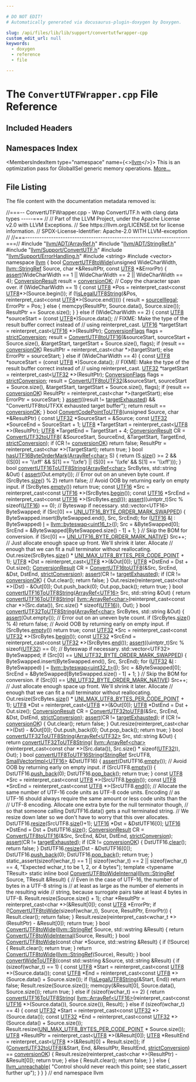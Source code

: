 ```yaml
---

# DO NOT EDIT!
# Automatically generated via docusaurus-plugin-doxygen by Doxygen.

slug: /api/files/lib/lib/support/convertutfwrapper-cpp
custom_edit_url: null
keywords:
  - doxygen
  - reference
  - file

---
```





# The `ConvertUTFWrapper.cpp` File Reference

<DoxygenPage pluginConfig={pluginConfig}>



## Included Headers

<IncludesList>
<IncludesListItem
  filePath="llvm/ADT/ArrayRef.h"
  permalink="/docs/api/files/include/include/llvm/include/llvm/adt/arrayref-h"
  isLocal="true" />
<IncludesListItem
  filePath="llvm/ADT/StringRef.h"
  permalink="/docs/api/files/include/include/llvm/include/llvm/adt/stringref-h"
  isLocal="true" />
<IncludesListItem
  filePath="llvm/Support/ConvertUTF.h"
  permalink="/docs/api/files/include/include/llvm/include/llvm/support/convertutf-h"
  isLocal="true" />
<IncludesListItem
  filePath="llvm/Support/ErrorHandling.h"
  permalink="/docs/api/files/include/include/llvm/include/llvm/support/errorhandling-h"
  isLocal="true" />
<IncludesListItem
  filePath="string"
  permalink=""
  isLocal="false" />
<IncludesListItem
  filePath="vector"
  permalink=""
  isLocal="false" />
</IncludesList>

## Namespaces Index

<MembersIndex>

<MembersIndexItem
  type="namespace"
  name={<><a href="/docs/api/namespaces/llvm">llvm</a></>}>
This is an optimization pass for GlobalISel generic memory operations. <a href="/docs/api/namespaces/llvm/#details">More...</a>
</MembersIndexItem>

</MembersIndex>


## File Listing

The file content with the documentation metadata removed is:

<ProgramListing>

<Link id="l00001" /><CodeLine lineNumber="1"><Highlight kind="comment">//===-- ConvertUTFWrapper.cpp - Wrap ConvertUTF.h with clang data types -----===</Highlight><Highlight kind="normal"></Highlight></CodeLine>
<Link id="l00002" /><CodeLine lineNumber="2"><Highlight kind="normal"></Highlight><Highlight kind="comment">//</Highlight><Highlight kind="normal"></Highlight></CodeLine>
<Link id="l00003" /><CodeLine lineNumber="3"><Highlight kind="normal"></Highlight><Highlight kind="comment">// Part of the LLVM Project, under the Apache License v2.0 with LLVM Exceptions.</Highlight><Highlight kind="normal"></Highlight></CodeLine>
<Link id="l00004" /><CodeLine lineNumber="4"><Highlight kind="normal"></Highlight><Highlight kind="comment">// See https://llvm.org/LICENSE.txt for license information.</Highlight><Highlight kind="normal"></Highlight></CodeLine>
<Link id="l00005" /><CodeLine lineNumber="5"><Highlight kind="normal"></Highlight><Highlight kind="comment">// SPDX-License-Identifier: Apache-2.0 WITH LLVM-exception</Highlight><Highlight kind="normal"></Highlight></CodeLine>
<Link id="l00006" /><CodeLine lineNumber="6"><Highlight kind="normal"></Highlight><Highlight kind="comment">//</Highlight><Highlight kind="normal"></Highlight></CodeLine>
<Link id="l00007" /><CodeLine lineNumber="7"><Highlight kind="normal"></Highlight><Highlight kind="comment">//===----------------------------------------------------------------------===//</Highlight><Highlight kind="normal"></Highlight></CodeLine>
<Link id="l00008" /><CodeLine lineNumber="8"><Highlight kind="normal"></Highlight></CodeLine>
<Link id="l00009" /><CodeLine lineNumber="9"><Highlight kind="normal"></Highlight><Highlight kind="preprocessor">#include &quot;<a href="/docs/api/files/include/include/llvm/include/llvm/adt/arrayref-h">llvm/ADT/ArrayRef.h</a>&quot;</Highlight><Highlight kind="normal"></Highlight></CodeLine>
<Link id="l00010" /><CodeLine lineNumber="10"><Highlight kind="normal"></Highlight><Highlight kind="preprocessor">#include &quot;<a href="/docs/api/files/include/include/llvm/include/llvm/adt/stringref-h">llvm/ADT/StringRef.h</a>&quot;</Highlight><Highlight kind="normal"></Highlight></CodeLine>
<Link id="l00011" /><CodeLine lineNumber="11"><Highlight kind="normal"></Highlight><Highlight kind="preprocessor">#include &quot;<a href="/docs/api/files/include/include/llvm/include/llvm/support/convertutf-h">llvm/Support/ConvertUTF.h</a>&quot;</Highlight><Highlight kind="normal"></Highlight></CodeLine>
<Link id="l00012" /><CodeLine lineNumber="12"><Highlight kind="normal"></Highlight><Highlight kind="preprocessor">#include &quot;<a href="/docs/api/files/include/include/llvm/include/llvm/support/errorhandling-h">llvm/Support/ErrorHandling.h</a>&quot;</Highlight><Highlight kind="normal"></Highlight></CodeLine>
<Link id="l00013" /><CodeLine lineNumber="13"><Highlight kind="normal"></Highlight><Highlight kind="preprocessor">#include &lt;string&gt;</Highlight><Highlight kind="normal"></Highlight></CodeLine>
<Link id="l00014" /><CodeLine lineNumber="14"><Highlight kind="normal"></Highlight><Highlight kind="preprocessor">#include &lt;vector&gt;</Highlight><Highlight kind="normal"></Highlight></CodeLine>
<Link id="l00015" /><CodeLine lineNumber="15"><Highlight kind="normal"></Highlight></CodeLine>
<Link id="l00016" /><CodeLine lineNumber="16"><Highlight kind="normal"></Highlight><Highlight kind="keyword">namespace </Highlight><Highlight kind="normal"><a href="/docs/api/namespaces/llvm">llvm</a> &#123;</Highlight></CodeLine>
<Link id="l00017" /><CodeLine lineNumber="17"><Highlight kind="normal"></Highlight></CodeLine>
<Link id="l00018" /><CodeLine lineNumber="18" lineLink="/docs/api/namespaces/llvm/#ab1193fb2b9530fcfa3442d1f9d2abb46"><Highlight kind="normal"></Highlight><Highlight kind="keywordtype">bool</Highlight><Highlight kind="normal"> <a href="/docs/api/namespaces/llvm/#ab1193fb2b9530fcfa3442d1f9d2abb46">ConvertUTF8toWide</a>(</Highlight><Highlight kind="keywordtype">unsigned</Highlight><Highlight kind="normal"> WideCharWidth, <a href="/docs/api/classes/llvm/stringref">llvm::StringRef</a> Source,</Highlight></CodeLine>
<Link id="l00019" /><CodeLine lineNumber="19"><Highlight kind="normal">                       </Highlight><Highlight kind="keywordtype">char</Highlight><Highlight kind="normal"> &#42;&amp;ResultPtr, </Highlight><Highlight kind="keyword">const</Highlight><Highlight kind="normal"> <a href="/docs/api/namespaces/llvm/#ad9748bf198e8fae8a64c80a0720d4012">UTF8</a> &#42;&amp;ErrorPtr) &#123;</Highlight></CodeLine>
<Link id="l00020" /><CodeLine lineNumber="20"><Highlight kind="normal">  <a href="/docs/api/files/lib/lib/target/lib/target/amdgpu/silowercontrolflow-cpp/#a4868c5d81c5ccc98c47aeab6244346a0">assert</a>(WideCharWidth == 1 || WideCharWidth == 2 || WideCharWidth == 4);</Highlight></CodeLine>
<Link id="l00021" /><CodeLine lineNumber="21"><Highlight kind="normal">  <a href="/docs/api/namespaces/llvm/#a5ebaabfc0ad9d49185970237f7f6e022">ConversionResult</a> result = <a href="/docs/api/namespaces/llvm/#a5ebaabfc0ad9d49185970237f7f6e022a97cffaef83484846653a9bcef497fb42">conversionOK</a>;</Highlight></CodeLine>
<Link id="l00022" /><CodeLine lineNumber="22"><Highlight kind="normal">  </Highlight><Highlight kind="comment">// Copy the character span over.</Highlight><Highlight kind="normal"></Highlight></CodeLine>
<Link id="l00023" /><CodeLine lineNumber="23"><Highlight kind="normal">  </Highlight><Highlight kind="keywordflow">if</Highlight><Highlight kind="normal"> (WideCharWidth == 1) &#123;</Highlight></CodeLine>
<Link id="l00024" /><CodeLine lineNumber="24"><Highlight kind="normal">    </Highlight><Highlight kind="keyword">const</Highlight><Highlight kind="normal"> <a href="/docs/api/namespaces/llvm/#ad9748bf198e8fae8a64c80a0720d4012">UTF8</a> &#42;Pos = </Highlight><Highlight kind="keyword">reinterpret&#95;cast&lt;</Highlight><Highlight kind="keyword">const </Highlight><Highlight kind="normal"><a href="/docs/api/namespaces/llvm/#ad9748bf198e8fae8a64c80a0720d4012">UTF8</a>&#42;</Highlight><Highlight kind="keyword">&gt;</Highlight><Highlight kind="normal">(Source.begin());</Highlight></CodeLine>
<Link id="l00025" /><CodeLine lineNumber="25"><Highlight kind="normal">    </Highlight><Highlight kind="keywordflow">if</Highlight><Highlight kind="normal"> (!<a href="/docs/api/namespaces/llvm/#aca142ea35118234e55d7eab9b19f51ce">isLegalUTF8String</a>(&amp;Pos, </Highlight><Highlight kind="keyword">reinterpret&#95;cast&lt;</Highlight><Highlight kind="keyword">const </Highlight><Highlight kind="normal"><a href="/docs/api/namespaces/llvm/#ad9748bf198e8fae8a64c80a0720d4012">UTF8</a>&#42;</Highlight><Highlight kind="keyword">&gt;</Highlight><Highlight kind="normal">(Source.end()))) &#123;</Highlight></CodeLine>
<Link id="l00026" /><CodeLine lineNumber="26"><Highlight kind="normal">      result = <a href="/docs/api/namespaces/llvm/#a5ebaabfc0ad9d49185970237f7f6e022af0fa2c7f7b27347e58e5067cba649b2b">sourceIllegal</a>;</Highlight></CodeLine>
<Link id="l00027" /><CodeLine lineNumber="27"><Highlight kind="normal">      ErrorPtr = Pos;</Highlight></CodeLine>
<Link id="l00028" /><CodeLine lineNumber="28"><Highlight kind="normal">    &#125; </Highlight><Highlight kind="keywordflow">else</Highlight><Highlight kind="normal"> &#123;</Highlight></CodeLine>
<Link id="l00029" /><CodeLine lineNumber="29"><Highlight kind="normal">      memcpy(ResultPtr, Source.data(), Source.size());</Highlight></CodeLine>
<Link id="l00030" /><CodeLine lineNumber="30"><Highlight kind="normal">      ResultPtr += Source.size();</Highlight></CodeLine>
<Link id="l00031" /><CodeLine lineNumber="31"><Highlight kind="normal">    &#125;</Highlight></CodeLine>
<Link id="l00032" /><CodeLine lineNumber="32"><Highlight kind="normal">  &#125; </Highlight><Highlight kind="keywordflow">else</Highlight><Highlight kind="normal"> </Highlight><Highlight kind="keywordflow">if</Highlight><Highlight kind="normal"> (WideCharWidth == 2) &#123;</Highlight></CodeLine>
<Link id="l00033" /><CodeLine lineNumber="33"><Highlight kind="normal">    </Highlight><Highlight kind="keyword">const</Highlight><Highlight kind="normal"> <a href="/docs/api/namespaces/llvm/#ad9748bf198e8fae8a64c80a0720d4012">UTF8</a> &#42;sourceStart = (</Highlight><Highlight kind="keyword">const</Highlight><Highlight kind="normal"> <a href="/docs/api/namespaces/llvm/#ad9748bf198e8fae8a64c80a0720d4012">UTF8</a>&#42;)Source.data();</Highlight></CodeLine>
<Link id="l00034" /><CodeLine lineNumber="34"><Highlight kind="normal">    </Highlight><Highlight kind="comment">// FIXME: Make the type of the result buffer correct instead of</Highlight><Highlight kind="normal"></Highlight></CodeLine>
<Link id="l00035" /><CodeLine lineNumber="35"><Highlight kind="normal">    </Highlight><Highlight kind="comment">// using reinterpret&#95;cast.</Highlight><Highlight kind="normal"></Highlight></CodeLine>
<Link id="l00036" /><CodeLine lineNumber="36"><Highlight kind="normal">    <a href="/docs/api/namespaces/llvm/#a17701f48ffa18ce5f16797db84617db2">UTF16</a> &#42;targetStart = </Highlight><Highlight kind="keyword">reinterpret&#95;cast&lt;</Highlight><Highlight kind="normal"><a href="/docs/api/namespaces/llvm/#a17701f48ffa18ce5f16797db84617db2">UTF16</a> &#42;</Highlight><Highlight kind="keyword">&gt;</Highlight><Highlight kind="normal">(ResultPtr);</Highlight></CodeLine>
<Link id="l00037" /><CodeLine lineNumber="37"><Highlight kind="normal">    <a href="/docs/api/namespaces/llvm/#a5e95c0244958f5a0e6198a966d8be81c">ConversionFlags</a> flags = <a href="/docs/api/namespaces/llvm/#a5e95c0244958f5a0e6198a966d8be81ca9214370b1333822e7b0c6fbfdd1c1de7">strictConversion</a>;</Highlight></CodeLine>
<Link id="l00038" /><CodeLine lineNumber="38"><Highlight kind="normal">    result =</Highlight></CodeLine>
<Link id="l00039" /><CodeLine lineNumber="39"><Highlight kind="normal">        <a href="/docs/api/namespaces/llvm/#adda0d47c266c2443b44d2e2af459bb2a">ConvertUTF8toUTF16</a>(&amp;sourceStart, sourceStart + Source.size(),</Highlight></CodeLine>
<Link id="l00040" /><CodeLine lineNumber="40"><Highlight kind="normal">                           &amp;targetStart, targetStart + Source.size(), flags);</Highlight></CodeLine>
<Link id="l00041" /><CodeLine lineNumber="41"><Highlight kind="normal">    </Highlight><Highlight kind="keywordflow">if</Highlight><Highlight kind="normal"> (result == <a href="/docs/api/namespaces/llvm/#a5ebaabfc0ad9d49185970237f7f6e022a97cffaef83484846653a9bcef497fb42">conversionOK</a>)</Highlight></CodeLine>
<Link id="l00042" /><CodeLine lineNumber="42"><Highlight kind="normal">      ResultPtr = </Highlight><Highlight kind="keyword">reinterpret&#95;cast&lt;</Highlight><Highlight kind="keywordtype">char</Highlight><Highlight kind="normal"> &#42;</Highlight><Highlight kind="keyword">&gt;</Highlight><Highlight kind="normal">(targetStart);</Highlight></CodeLine>
<Link id="l00043" /><CodeLine lineNumber="43"><Highlight kind="normal">    </Highlight><Highlight kind="keywordflow">else</Highlight><Highlight kind="normal"></Highlight></CodeLine>
<Link id="l00044" /><CodeLine lineNumber="44"><Highlight kind="normal">      ErrorPtr = sourceStart;</Highlight></CodeLine>
<Link id="l00045" /><CodeLine lineNumber="45"><Highlight kind="normal">  &#125; </Highlight><Highlight kind="keywordflow">else</Highlight><Highlight kind="normal"> </Highlight><Highlight kind="keywordflow">if</Highlight><Highlight kind="normal"> (WideCharWidth == 4) &#123;</Highlight></CodeLine>
<Link id="l00046" /><CodeLine lineNumber="46"><Highlight kind="normal">    </Highlight><Highlight kind="keyword">const</Highlight><Highlight kind="normal"> <a href="/docs/api/namespaces/llvm/#ad9748bf198e8fae8a64c80a0720d4012">UTF8</a> &#42;sourceStart = (</Highlight><Highlight kind="keyword">const</Highlight><Highlight kind="normal"> <a href="/docs/api/namespaces/llvm/#ad9748bf198e8fae8a64c80a0720d4012">UTF8</a> &#42;)Source.data();</Highlight></CodeLine>
<Link id="l00047" /><CodeLine lineNumber="47"><Highlight kind="normal">    </Highlight><Highlight kind="comment">// FIXME: Make the type of the result buffer correct instead of</Highlight><Highlight kind="normal"></Highlight></CodeLine>
<Link id="l00048" /><CodeLine lineNumber="48"><Highlight kind="normal">    </Highlight><Highlight kind="comment">// using reinterpret&#95;cast.</Highlight><Highlight kind="normal"></Highlight></CodeLine>
<Link id="l00049" /><CodeLine lineNumber="49"><Highlight kind="normal">    <a href="/docs/api/namespaces/llvm/#aed1667667ac86bd1c24065d26a34a51e">UTF32</a> &#42;targetStart = </Highlight><Highlight kind="keyword">reinterpret&#95;cast&lt;</Highlight><Highlight kind="normal"><a href="/docs/api/namespaces/llvm/#aed1667667ac86bd1c24065d26a34a51e">UTF32</a> &#42;</Highlight><Highlight kind="keyword">&gt;</Highlight><Highlight kind="normal">(ResultPtr);</Highlight></CodeLine>
<Link id="l00050" /><CodeLine lineNumber="50"><Highlight kind="normal">    <a href="/docs/api/namespaces/llvm/#a5e95c0244958f5a0e6198a966d8be81c">ConversionFlags</a> flags = <a href="/docs/api/namespaces/llvm/#a5e95c0244958f5a0e6198a966d8be81ca9214370b1333822e7b0c6fbfdd1c1de7">strictConversion</a>;</Highlight></CodeLine>
<Link id="l00051" /><CodeLine lineNumber="51"><Highlight kind="normal">    result =</Highlight></CodeLine>
<Link id="l00052" /><CodeLine lineNumber="52"><Highlight kind="normal">        <a href="/docs/api/namespaces/llvm/#a218cf13cccdc56183b8a38c4603b2e69">ConvertUTF8toUTF32</a>(&amp;sourceStart, sourceStart + Source.size(),</Highlight></CodeLine>
<Link id="l00053" /><CodeLine lineNumber="53"><Highlight kind="normal">                           &amp;targetStart, targetStart + Source.size(), flags);</Highlight></CodeLine>
<Link id="l00054" /><CodeLine lineNumber="54"><Highlight kind="normal">    </Highlight><Highlight kind="keywordflow">if</Highlight><Highlight kind="normal"> (result == <a href="/docs/api/namespaces/llvm/#a5ebaabfc0ad9d49185970237f7f6e022a97cffaef83484846653a9bcef497fb42">conversionOK</a>)</Highlight></CodeLine>
<Link id="l00055" /><CodeLine lineNumber="55"><Highlight kind="normal">      ResultPtr = </Highlight><Highlight kind="keyword">reinterpret&#95;cast&lt;</Highlight><Highlight kind="keywordtype">char</Highlight><Highlight kind="normal"> &#42;</Highlight><Highlight kind="keyword">&gt;</Highlight><Highlight kind="normal">(targetStart);</Highlight></CodeLine>
<Link id="l00056" /><CodeLine lineNumber="56"><Highlight kind="normal">    </Highlight><Highlight kind="keywordflow">else</Highlight><Highlight kind="normal"></Highlight></CodeLine>
<Link id="l00057" /><CodeLine lineNumber="57"><Highlight kind="normal">      ErrorPtr = sourceStart;</Highlight></CodeLine>
<Link id="l00058" /><CodeLine lineNumber="58"><Highlight kind="normal">  &#125;</Highlight></CodeLine>
<Link id="l00059" /><CodeLine lineNumber="59"><Highlight kind="normal">  <a href="/docs/api/files/lib/lib/target/lib/target/amdgpu/silowercontrolflow-cpp/#a4868c5d81c5ccc98c47aeab6244346a0">assert</a>((result != <a href="/docs/api/namespaces/llvm/#a5ebaabfc0ad9d49185970237f7f6e022a680556dbfdca1c5b6091d2d898e95dbe">targetExhausted</a>) &amp;&amp;</Highlight></CodeLine>
<Link id="l00060" /><CodeLine lineNumber="60"><Highlight kind="normal">         </Highlight><Highlight kind="stringliteral">&quot;ConvertUTF8toUTFXX exhausted target buffer&quot;</Highlight><Highlight kind="normal">);</Highlight></CodeLine>
<Link id="l00061" /><CodeLine lineNumber="61"><Highlight kind="normal">  </Highlight><Highlight kind="keywordflow">return</Highlight><Highlight kind="normal"> result == <a href="/docs/api/namespaces/llvm/#a5ebaabfc0ad9d49185970237f7f6e022a97cffaef83484846653a9bcef497fb42">conversionOK</a>;</Highlight></CodeLine>
<Link id="l00062" /><CodeLine lineNumber="62"><Highlight kind="normal">&#125;</Highlight></CodeLine>
<Link id="l00063" /><CodeLine lineNumber="63"><Highlight kind="normal"></Highlight></CodeLine>
<Link id="l00064" /><CodeLine lineNumber="64" lineLink="/docs/api/namespaces/llvm/#ad43161495477e1f7f4ec404e2bb9b075"><Highlight kind="normal"></Highlight><Highlight kind="keywordtype">bool</Highlight><Highlight kind="normal"> <a href="/docs/api/namespaces/llvm/#ad43161495477e1f7f4ec404e2bb9b075">ConvertCodePointToUTF8</a>(</Highlight><Highlight kind="keywordtype">unsigned</Highlight><Highlight kind="normal"> Source, </Highlight><Highlight kind="keywordtype">char</Highlight><Highlight kind="normal"> &#42;&amp;ResultPtr) &#123;</Highlight></CodeLine>
<Link id="l00065" /><CodeLine lineNumber="65"><Highlight kind="normal">  </Highlight><Highlight kind="keyword">const</Highlight><Highlight kind="normal"> <a href="/docs/api/namespaces/llvm/#aed1667667ac86bd1c24065d26a34a51e">UTF32</a> &#42;SourceStart = &amp;Source;</Highlight></CodeLine>
<Link id="l00066" /><CodeLine lineNumber="66"><Highlight kind="normal">  </Highlight><Highlight kind="keyword">const</Highlight><Highlight kind="normal"> <a href="/docs/api/namespaces/llvm/#aed1667667ac86bd1c24065d26a34a51e">UTF32</a> &#42;SourceEnd = SourceStart + 1;</Highlight></CodeLine>
<Link id="l00067" /><CodeLine lineNumber="67"><Highlight kind="normal">  <a href="/docs/api/namespaces/llvm/#ad9748bf198e8fae8a64c80a0720d4012">UTF8</a> &#42;TargetStart = </Highlight><Highlight kind="keyword">reinterpret&#95;cast&lt;</Highlight><Highlight kind="normal"><a href="/docs/api/namespaces/llvm/#ad9748bf198e8fae8a64c80a0720d4012">UTF8</a> &#42;</Highlight><Highlight kind="keyword">&gt;</Highlight><Highlight kind="normal">(ResultPtr);</Highlight></CodeLine>
<Link id="l00068" /><CodeLine lineNumber="68"><Highlight kind="normal">  <a href="/docs/api/namespaces/llvm/#ad9748bf198e8fae8a64c80a0720d4012">UTF8</a> &#42;TargetEnd = TargetStart + 4;</Highlight></CodeLine>
<Link id="l00069" /><CodeLine lineNumber="69"><Highlight kind="normal">  <a href="/docs/api/namespaces/llvm/#a5ebaabfc0ad9d49185970237f7f6e022">ConversionResult</a> CR = <a href="/docs/api/namespaces/llvm/#ab3bf0f73ed17fc80c3253d89a3708c62">ConvertUTF32toUTF8</a>(</Highlight></CodeLine>
<Link id="l00070" /><CodeLine lineNumber="70"><Highlight kind="normal">      &amp;SourceStart, SourceEnd, &amp;TargetStart, TargetEnd, <a href="/docs/api/namespaces/llvm/#a5e95c0244958f5a0e6198a966d8be81ca9214370b1333822e7b0c6fbfdd1c1de7">strictConversion</a>);</Highlight></CodeLine>
<Link id="l00071" /><CodeLine lineNumber="71"><Highlight kind="normal">  </Highlight><Highlight kind="keywordflow">if</Highlight><Highlight kind="normal"> (CR != <a href="/docs/api/namespaces/llvm/#a5ebaabfc0ad9d49185970237f7f6e022a97cffaef83484846653a9bcef497fb42">conversionOK</a>)</Highlight></CodeLine>
<Link id="l00072" /><CodeLine lineNumber="72"><Highlight kind="normal">    </Highlight><Highlight kind="keywordflow">return</Highlight><Highlight kind="normal"> </Highlight><Highlight kind="keyword">false</Highlight><Highlight kind="normal">;</Highlight></CodeLine>
<Link id="l00073" /><CodeLine lineNumber="73"><Highlight kind="normal"></Highlight></CodeLine>
<Link id="l00074" /><CodeLine lineNumber="74"><Highlight kind="normal">  ResultPtr = </Highlight><Highlight kind="keyword">reinterpret&#95;cast&lt;</Highlight><Highlight kind="keywordtype">char</Highlight><Highlight kind="normal"> &#42;</Highlight><Highlight kind="keyword">&gt;</Highlight><Highlight kind="normal">(TargetStart);</Highlight></CodeLine>
<Link id="l00075" /><CodeLine lineNumber="75"><Highlight kind="normal">  </Highlight><Highlight kind="keywordflow">return</Highlight><Highlight kind="normal"> </Highlight><Highlight kind="keyword">true</Highlight><Highlight kind="normal">;</Highlight></CodeLine>
<Link id="l00076" /><CodeLine lineNumber="76"><Highlight kind="normal">&#125;</Highlight></CodeLine>
<Link id="l00077" /><CodeLine lineNumber="77"><Highlight kind="normal"></Highlight></CodeLine>
<Link id="l00078" /><CodeLine lineNumber="78" lineLink="/docs/api/namespaces/llvm/#a48e995cee96e6cb663791d755d6b7ef1"><Highlight kind="normal"></Highlight><Highlight kind="keywordtype">bool</Highlight><Highlight kind="normal"> <a href="/docs/api/namespaces/llvm/#a48e995cee96e6cb663791d755d6b7ef1">hasUTF16ByteOrderMark</a>(<a href="/docs/api/classes/llvm/arrayref">ArrayRef&lt;char&gt;</a> S) &#123;</Highlight></CodeLine>
<Link id="l00079" /><CodeLine lineNumber="79"><Highlight kind="normal">  </Highlight><Highlight kind="keywordflow">return</Highlight><Highlight kind="normal"> (S.<a href="/docs/api/classes/llvm/arrayref/#a85ffb6531d4cda988ea81f18d4e56fb7">size</a>() &gt;= 2 &amp;&amp; ((S&#91;0&#93; == </Highlight><Highlight kind="stringliteral">&#39;\\xff&#39;</Highlight><Highlight kind="normal"> &amp;&amp; S&#91;1&#93; == </Highlight><Highlight kind="stringliteral">&#39;\\xfe&#39;</Highlight><Highlight kind="normal">) ||</Highlight></CodeLine>
<Link id="l00080" /><CodeLine lineNumber="80"><Highlight kind="normal">                            (S&#91;0&#93; == </Highlight><Highlight kind="stringliteral">&#39;\\xfe&#39;</Highlight><Highlight kind="normal"> &amp;&amp; S&#91;1&#93; == </Highlight><Highlight kind="stringliteral">&#39;\\xff&#39;</Highlight><Highlight kind="normal">)));</Highlight></CodeLine>
<Link id="l00081" /><CodeLine lineNumber="81"><Highlight kind="normal">&#125;</Highlight></CodeLine>
<Link id="l00082" /><CodeLine lineNumber="82"><Highlight kind="normal"></Highlight></CodeLine>
<Link id="l00083" /><CodeLine lineNumber="83" lineLink="/docs/api/namespaces/llvm/#a8059c040f5af7b4554015074e49f5cd2"><Highlight kind="normal"></Highlight><Highlight kind="keywordtype">bool</Highlight><Highlight kind="normal"> <a href="/docs/api/namespaces/llvm/#a8059c040f5af7b4554015074e49f5cd2">convertUTF16ToUTF8String</a>(<a href="/docs/api/classes/llvm/arrayref">ArrayRef&lt;char&gt;</a> SrcBytes, std::string &amp;Out) &#123;</Highlight></CodeLine>
<Link id="l00084" /><CodeLine lineNumber="84"><Highlight kind="normal">  <a href="/docs/api/files/lib/lib/target/lib/target/amdgpu/silowercontrolflow-cpp/#a4868c5d81c5ccc98c47aeab6244346a0">assert</a>(Out.empty());</Highlight></CodeLine>
<Link id="l00085" /><CodeLine lineNumber="85"><Highlight kind="normal"></Highlight></CodeLine>
<Link id="l00086" /><CodeLine lineNumber="86"><Highlight kind="normal">  </Highlight><Highlight kind="comment">// Error out on an uneven byte count.</Highlight><Highlight kind="normal"></Highlight></CodeLine>
<Link id="l00087" /><CodeLine lineNumber="87"><Highlight kind="normal">  </Highlight><Highlight kind="keywordflow">if</Highlight><Highlight kind="normal"> (SrcBytes.<a href="/docs/api/classes/llvm/arrayref/#a85ffb6531d4cda988ea81f18d4e56fb7">size</a>() % 2)</Highlight></CodeLine>
<Link id="l00088" /><CodeLine lineNumber="88"><Highlight kind="normal">    </Highlight><Highlight kind="keywordflow">return</Highlight><Highlight kind="normal"> </Highlight><Highlight kind="keyword">false</Highlight><Highlight kind="normal">;</Highlight></CodeLine>
<Link id="l00089" /><CodeLine lineNumber="89"><Highlight kind="normal"></Highlight></CodeLine>
<Link id="l00090" /><CodeLine lineNumber="90"><Highlight kind="normal">  </Highlight><Highlight kind="comment">// Avoid OOB by returning early on empty input.</Highlight><Highlight kind="normal"></Highlight></CodeLine>
<Link id="l00091" /><CodeLine lineNumber="91"><Highlight kind="normal">  </Highlight><Highlight kind="keywordflow">if</Highlight><Highlight kind="normal"> (SrcBytes.<a href="/docs/api/classes/llvm/arrayref/#ac835b8735b1b2faec0efdca236e37d94">empty</a>())</Highlight></CodeLine>
<Link id="l00092" /><CodeLine lineNumber="92"><Highlight kind="normal">    </Highlight><Highlight kind="keywordflow">return</Highlight><Highlight kind="normal"> </Highlight><Highlight kind="keyword">true</Highlight><Highlight kind="normal">;</Highlight></CodeLine>
<Link id="l00093" /><CodeLine lineNumber="93"><Highlight kind="normal"></Highlight></CodeLine>
<Link id="l00094" /><CodeLine lineNumber="94"><Highlight kind="normal">  </Highlight><Highlight kind="keyword">const</Highlight><Highlight kind="normal"> <a href="/docs/api/namespaces/llvm/#a17701f48ffa18ce5f16797db84617db2">UTF16</a> &#42;Src = </Highlight><Highlight kind="keyword">reinterpret&#95;cast&lt;</Highlight><Highlight kind="keyword">const </Highlight><Highlight kind="normal"><a href="/docs/api/namespaces/llvm/#a17701f48ffa18ce5f16797db84617db2">UTF16</a> &#42;</Highlight><Highlight kind="keyword">&gt;</Highlight><Highlight kind="normal">(SrcBytes.<a href="/docs/api/classes/llvm/arrayref/#aab36927882fbfdcbb860d87fd9c30da8">begin</a>());</Highlight></CodeLine>
<Link id="l00095" /><CodeLine lineNumber="95"><Highlight kind="normal">  </Highlight><Highlight kind="keyword">const</Highlight><Highlight kind="normal"> <a href="/docs/api/namespaces/llvm/#a17701f48ffa18ce5f16797db84617db2">UTF16</a> &#42;SrcEnd = </Highlight><Highlight kind="keyword">reinterpret&#95;cast&lt;</Highlight><Highlight kind="keyword">const </Highlight><Highlight kind="normal"><a href="/docs/api/namespaces/llvm/#a17701f48ffa18ce5f16797db84617db2">UTF16</a> &#42;</Highlight><Highlight kind="keyword">&gt;</Highlight><Highlight kind="normal">(SrcBytes.<a href="/docs/api/classes/llvm/arrayref/#a7ca5197533a9c1fb8a2bd30587fcec6b">end</a>());</Highlight></CodeLine>
<Link id="l00096" /><CodeLine lineNumber="96"><Highlight kind="normal"></Highlight></CodeLine>
<Link id="l00097" /><CodeLine lineNumber="97"><Highlight kind="normal">  <a href="/docs/api/files/lib/lib/target/lib/target/amdgpu/silowercontrolflow-cpp/#a4868c5d81c5ccc98c47aeab6244346a0">assert</a>((uintptr&#95;t)Src % </Highlight><Highlight kind="keyword">sizeof</Highlight><Highlight kind="normal">(<a href="/docs/api/namespaces/llvm/#a17701f48ffa18ce5f16797db84617db2">UTF16</a>) == 0);</Highlight></CodeLine>
<Link id="l00098" /><CodeLine lineNumber="98"><Highlight kind="normal"></Highlight></CodeLine>
<Link id="l00099" /><CodeLine lineNumber="99"><Highlight kind="normal">  </Highlight><Highlight kind="comment">// Byteswap if necessary.</Highlight><Highlight kind="normal"></Highlight></CodeLine>
<Link id="l00100" /><CodeLine lineNumber="100"><Highlight kind="normal">  std::vector&lt;UTF16&gt; ByteSwapped;</Highlight></CodeLine>
<Link id="l00101" /><CodeLine lineNumber="101"><Highlight kind="normal">  </Highlight><Highlight kind="keywordflow">if</Highlight><Highlight kind="normal"> (Src&#91;0&#93; == <a href="/docs/api/files/include/include/llvm/include/llvm/support/convertutf-h/#afa1dc32abb594acac67dee02a7f67a76">UNI&#95;UTF16&#95;BYTE&#95;ORDER&#95;MARK&#95;SWAPPED</a>) &#123;</Highlight></CodeLine>
<Link id="l00102" /><CodeLine lineNumber="102"><Highlight kind="normal">    ByteSwapped.insert(ByteSwapped.end(), Src, SrcEnd);</Highlight></CodeLine>
<Link id="l00103" /><CodeLine lineNumber="103"><Highlight kind="normal">    </Highlight><Highlight kind="keywordflow">for</Highlight><Highlight kind="normal"> (<a href="/docs/api/namespaces/llvm/#a17701f48ffa18ce5f16797db84617db2">UTF16</a> &amp;<a href="/docs/api/files/lib/lib/support/md5-cpp/#ac0eafdc9ee161b71e7af98af736952fd">I</a> : ByteSwapped)</Highlight></CodeLine>
<Link id="l00104" /><CodeLine lineNumber="104"><Highlight kind="normal">      <a href="/docs/api/files/lib/lib/support/md5-cpp/#ac0eafdc9ee161b71e7af98af736952fd">I</a> = <a href="/docs/api/namespaces/llvm/#a2a584ab307c8e962527df226089a7470">llvm::byteswap&lt;uint16&#95;t&gt;</a>(<a href="/docs/api/files/lib/lib/support/md5-cpp/#ac0eafdc9ee161b71e7af98af736952fd">I</a>);</Highlight></CodeLine>
<Link id="l00105" /><CodeLine lineNumber="105"><Highlight kind="normal">    Src = &amp;ByteSwapped&#91;0&#93;;</Highlight></CodeLine>
<Link id="l00106" /><CodeLine lineNumber="106"><Highlight kind="normal">    SrcEnd = &amp;ByteSwapped&#91;ByteSwapped.size() - 1&#93; + 1;</Highlight></CodeLine>
<Link id="l00107" /><CodeLine lineNumber="107"><Highlight kind="normal">  &#125;</Highlight></CodeLine>
<Link id="l00108" /><CodeLine lineNumber="108"><Highlight kind="normal"></Highlight></CodeLine>
<Link id="l00109" /><CodeLine lineNumber="109"><Highlight kind="normal">  </Highlight><Highlight kind="comment">// Skip the BOM for conversion.</Highlight><Highlight kind="normal"></Highlight></CodeLine>
<Link id="l00110" /><CodeLine lineNumber="110"><Highlight kind="normal">  </Highlight><Highlight kind="keywordflow">if</Highlight><Highlight kind="normal"> (Src&#91;0&#93; == <a href="/docs/api/files/include/include/llvm/include/llvm/support/convertutf-h/#af04ebcc9bd96acb50f34a94772fa4dbb">UNI&#95;UTF16&#95;BYTE&#95;ORDER&#95;MARK&#95;NATIVE</a>)</Highlight></CodeLine>
<Link id="l00111" /><CodeLine lineNumber="111"><Highlight kind="normal">    Src++;</Highlight></CodeLine>
<Link id="l00112" /><CodeLine lineNumber="112"><Highlight kind="normal"></Highlight></CodeLine>
<Link id="l00113" /><CodeLine lineNumber="113"><Highlight kind="normal">  </Highlight><Highlight kind="comment">// Just allocate enough space up front.  We&#39;ll shrink it later.  Allocate</Highlight><Highlight kind="normal"></Highlight></CodeLine>
<Link id="l00114" /><CodeLine lineNumber="114"><Highlight kind="normal">  </Highlight><Highlight kind="comment">// enough that we can fit a null terminator without reallocating.</Highlight><Highlight kind="normal"></Highlight></CodeLine>
<Link id="l00115" /><CodeLine lineNumber="115"><Highlight kind="normal">  Out.resize(SrcBytes.<a href="/docs/api/classes/llvm/arrayref/#a85ffb6531d4cda988ea81f18d4e56fb7">size</a>() &#42; <a href="/docs/api/files/include/include/llvm/include/llvm/support/convertutf-h/#abd41ea1a2b55429f9d18653a02a4bd98">UNI&#95;MAX&#95;UTF8&#95;BYTES&#95;PER&#95;CODE&#95;POINT</a> + 1);</Highlight></CodeLine>
<Link id="l00116" /><CodeLine lineNumber="116"><Highlight kind="normal">  <a href="/docs/api/namespaces/llvm/#ad9748bf198e8fae8a64c80a0720d4012">UTF8</a> &#42;Dst = </Highlight><Highlight kind="keyword">reinterpret&#95;cast&lt;</Highlight><Highlight kind="normal"><a href="/docs/api/namespaces/llvm/#ad9748bf198e8fae8a64c80a0720d4012">UTF8</a> &#42;</Highlight><Highlight kind="keyword">&gt;</Highlight><Highlight kind="normal">(&amp;Out&#91;0&#93;);</Highlight></CodeLine>
<Link id="l00117" /><CodeLine lineNumber="117"><Highlight kind="normal">  <a href="/docs/api/namespaces/llvm/#ad9748bf198e8fae8a64c80a0720d4012">UTF8</a> &#42;DstEnd = Dst + Out.size();</Highlight></CodeLine>
<Link id="l00118" /><CodeLine lineNumber="118"><Highlight kind="normal"></Highlight></CodeLine>
<Link id="l00119" /><CodeLine lineNumber="119"><Highlight kind="normal">  <a href="/docs/api/namespaces/llvm/#a5ebaabfc0ad9d49185970237f7f6e022">ConversionResult</a> CR =</Highlight></CodeLine>
<Link id="l00120" /><CodeLine lineNumber="120"><Highlight kind="normal">      <a href="/docs/api/namespaces/llvm/#a988452fbc9a0ba7121a951fce8a6e306">ConvertUTF16toUTF8</a>(&amp;Src, SrcEnd, &amp;Dst, DstEnd, <a href="/docs/api/namespaces/llvm/#a5e95c0244958f5a0e6198a966d8be81ca9214370b1333822e7b0c6fbfdd1c1de7">strictConversion</a>);</Highlight></CodeLine>
<Link id="l00121" /><CodeLine lineNumber="121"><Highlight kind="normal">  <a href="/docs/api/files/lib/lib/target/lib/target/amdgpu/silowercontrolflow-cpp/#a4868c5d81c5ccc98c47aeab6244346a0">assert</a>(CR != <a href="/docs/api/namespaces/llvm/#a5ebaabfc0ad9d49185970237f7f6e022a680556dbfdca1c5b6091d2d898e95dbe">targetExhausted</a>);</Highlight></CodeLine>
<Link id="l00122" /><CodeLine lineNumber="122"><Highlight kind="normal"></Highlight></CodeLine>
<Link id="l00123" /><CodeLine lineNumber="123"><Highlight kind="normal">  </Highlight><Highlight kind="keywordflow">if</Highlight><Highlight kind="normal"> (CR != <a href="/docs/api/namespaces/llvm/#a5ebaabfc0ad9d49185970237f7f6e022a97cffaef83484846653a9bcef497fb42">conversionOK</a>) &#123;</Highlight></CodeLine>
<Link id="l00124" /><CodeLine lineNumber="124"><Highlight kind="normal">    Out.clear();</Highlight></CodeLine>
<Link id="l00125" /><CodeLine lineNumber="125"><Highlight kind="normal">    </Highlight><Highlight kind="keywordflow">return</Highlight><Highlight kind="normal"> </Highlight><Highlight kind="keyword">false</Highlight><Highlight kind="normal">;</Highlight></CodeLine>
<Link id="l00126" /><CodeLine lineNumber="126"><Highlight kind="normal">  &#125;</Highlight></CodeLine>
<Link id="l00127" /><CodeLine lineNumber="127"><Highlight kind="normal"></Highlight></CodeLine>
<Link id="l00128" /><CodeLine lineNumber="128"><Highlight kind="normal">  Out.resize(</Highlight><Highlight kind="keyword">reinterpret&#95;cast&lt;</Highlight><Highlight kind="keywordtype">char</Highlight><Highlight kind="normal"> &#42;</Highlight><Highlight kind="keyword">&gt;</Highlight><Highlight kind="normal">(Dst) - &amp;Out&#91;0&#93;);</Highlight></CodeLine>
<Link id="l00129" /><CodeLine lineNumber="129"><Highlight kind="normal">  Out.push&#95;back(0);</Highlight></CodeLine>
<Link id="l00130" /><CodeLine lineNumber="130"><Highlight kind="normal">  Out.pop&#95;back();</Highlight></CodeLine>
<Link id="l00131" /><CodeLine lineNumber="131"><Highlight kind="normal">  </Highlight><Highlight kind="keywordflow">return</Highlight><Highlight kind="normal"> </Highlight><Highlight kind="keyword">true</Highlight><Highlight kind="normal">;</Highlight></CodeLine>
<Link id="l00132" /><CodeLine lineNumber="132"><Highlight kind="normal">&#125;</Highlight></CodeLine>
<Link id="l00133" /><CodeLine lineNumber="133"><Highlight kind="normal"></Highlight></CodeLine>
<Link id="l00134" /><CodeLine lineNumber="134" lineLink="/docs/api/namespaces/llvm/#a2897dc83a285a2621ad53cbc4ced0a56"><Highlight kind="normal"></Highlight><Highlight kind="keywordtype">bool</Highlight><Highlight kind="normal"> <a href="/docs/api/namespaces/llvm/#a8059c040f5af7b4554015074e49f5cd2">convertUTF16ToUTF8String</a>(<a href="/docs/api/classes/llvm/arrayref">ArrayRef&lt;UTF16&gt;</a> Src, std::string &amp;Out) &#123;</Highlight></CodeLine>
<Link id="l00135" /><CodeLine lineNumber="135"><Highlight kind="normal">  </Highlight><Highlight kind="keywordflow">return</Highlight><Highlight kind="normal"> <a href="/docs/api/namespaces/llvm/#a8059c040f5af7b4554015074e49f5cd2">convertUTF16ToUTF8String</a>(</Highlight></CodeLine>
<Link id="l00136" /><CodeLine lineNumber="136"><Highlight kind="normal">      <a href="/docs/api/classes/llvm/arrayref">llvm::ArrayRef&lt;char&gt;</a>(</Highlight><Highlight kind="keyword">reinterpret&#95;cast&lt;</Highlight><Highlight kind="keyword">const </Highlight><Highlight kind="keywordtype">char</Highlight><Highlight kind="normal"> &#42;</Highlight><Highlight kind="keyword">&gt;</Highlight><Highlight kind="normal">(Src.data()),</Highlight></CodeLine>
<Link id="l00137" /><CodeLine lineNumber="137"><Highlight kind="normal">                           Src.size() &#42; </Highlight><Highlight kind="keyword">sizeof</Highlight><Highlight kind="normal">(<a href="/docs/api/namespaces/llvm/#a17701f48ffa18ce5f16797db84617db2">UTF16</a>)),</Highlight></CodeLine>
<Link id="l00138" /><CodeLine lineNumber="138"><Highlight kind="normal">      Out);</Highlight></CodeLine>
<Link id="l00139" /><CodeLine lineNumber="139"><Highlight kind="normal">&#125;</Highlight></CodeLine>
<Link id="l00140" /><CodeLine lineNumber="140"><Highlight kind="normal"></Highlight></CodeLine>
<Link id="l00141" /><CodeLine lineNumber="141" lineLink="/docs/api/namespaces/llvm/#aa39d4ce88555d804615c0cd225d9fcb6"><Highlight kind="normal"></Highlight><Highlight kind="keywordtype">bool</Highlight><Highlight kind="normal"> <a href="/docs/api/namespaces/llvm/#aa39d4ce88555d804615c0cd225d9fcb6">convertUTF32ToUTF8String</a>(<a href="/docs/api/classes/llvm/arrayref">ArrayRef&lt;char&gt;</a> SrcBytes, std::string &amp;Out) &#123;</Highlight></CodeLine>
<Link id="l00142" /><CodeLine lineNumber="142"><Highlight kind="normal">  <a href="/docs/api/files/lib/lib/target/lib/target/amdgpu/silowercontrolflow-cpp/#a4868c5d81c5ccc98c47aeab6244346a0">assert</a>(Out.empty());</Highlight></CodeLine>
<Link id="l00143" /><CodeLine lineNumber="143"><Highlight kind="normal"></Highlight></CodeLine>
<Link id="l00144" /><CodeLine lineNumber="144"><Highlight kind="normal">  </Highlight><Highlight kind="comment">// Error out on an uneven byte count.</Highlight><Highlight kind="normal"></Highlight></CodeLine>
<Link id="l00145" /><CodeLine lineNumber="145"><Highlight kind="normal">  </Highlight><Highlight kind="keywordflow">if</Highlight><Highlight kind="normal"> (SrcBytes.<a href="/docs/api/classes/llvm/arrayref/#a85ffb6531d4cda988ea81f18d4e56fb7">size</a>() % 4)</Highlight></CodeLine>
<Link id="l00146" /><CodeLine lineNumber="146"><Highlight kind="normal">    </Highlight><Highlight kind="keywordflow">return</Highlight><Highlight kind="normal"> </Highlight><Highlight kind="keyword">false</Highlight><Highlight kind="normal">;</Highlight></CodeLine>
<Link id="l00147" /><CodeLine lineNumber="147"><Highlight kind="normal"></Highlight></CodeLine>
<Link id="l00148" /><CodeLine lineNumber="148"><Highlight kind="normal">  </Highlight><Highlight kind="comment">// Avoid OOB by returning early on empty input.</Highlight><Highlight kind="normal"></Highlight></CodeLine>
<Link id="l00149" /><CodeLine lineNumber="149"><Highlight kind="normal">  </Highlight><Highlight kind="keywordflow">if</Highlight><Highlight kind="normal"> (SrcBytes.<a href="/docs/api/classes/llvm/arrayref/#ac835b8735b1b2faec0efdca236e37d94">empty</a>())</Highlight></CodeLine>
<Link id="l00150" /><CodeLine lineNumber="150"><Highlight kind="normal">    </Highlight><Highlight kind="keywordflow">return</Highlight><Highlight kind="normal"> </Highlight><Highlight kind="keyword">true</Highlight><Highlight kind="normal">;</Highlight></CodeLine>
<Link id="l00151" /><CodeLine lineNumber="151"><Highlight kind="normal"></Highlight></CodeLine>
<Link id="l00152" /><CodeLine lineNumber="152"><Highlight kind="normal">  </Highlight><Highlight kind="keyword">const</Highlight><Highlight kind="normal"> <a href="/docs/api/namespaces/llvm/#aed1667667ac86bd1c24065d26a34a51e">UTF32</a> &#42;Src = </Highlight><Highlight kind="keyword">reinterpret&#95;cast&lt;</Highlight><Highlight kind="keyword">const </Highlight><Highlight kind="normal"><a href="/docs/api/namespaces/llvm/#aed1667667ac86bd1c24065d26a34a51e">UTF32</a> &#42;</Highlight><Highlight kind="keyword">&gt;</Highlight><Highlight kind="normal">(SrcBytes.<a href="/docs/api/classes/llvm/arrayref/#aab36927882fbfdcbb860d87fd9c30da8">begin</a>());</Highlight></CodeLine>
<Link id="l00153" /><CodeLine lineNumber="153"><Highlight kind="normal">  </Highlight><Highlight kind="keyword">const</Highlight><Highlight kind="normal"> <a href="/docs/api/namespaces/llvm/#aed1667667ac86bd1c24065d26a34a51e">UTF32</a> &#42;SrcEnd = </Highlight><Highlight kind="keyword">reinterpret&#95;cast&lt;</Highlight><Highlight kind="keyword">const </Highlight><Highlight kind="normal"><a href="/docs/api/namespaces/llvm/#aed1667667ac86bd1c24065d26a34a51e">UTF32</a> &#42;</Highlight><Highlight kind="keyword">&gt;</Highlight><Highlight kind="normal">(SrcBytes.<a href="/docs/api/classes/llvm/arrayref/#a7ca5197533a9c1fb8a2bd30587fcec6b">end</a>());</Highlight></CodeLine>
<Link id="l00154" /><CodeLine lineNumber="154"><Highlight kind="normal"></Highlight></CodeLine>
<Link id="l00155" /><CodeLine lineNumber="155"><Highlight kind="normal">  <a href="/docs/api/files/lib/lib/target/lib/target/amdgpu/silowercontrolflow-cpp/#a4868c5d81c5ccc98c47aeab6244346a0">assert</a>((uintptr&#95;t)Src % </Highlight><Highlight kind="keyword">sizeof</Highlight><Highlight kind="normal">(<a href="/docs/api/namespaces/llvm/#aed1667667ac86bd1c24065d26a34a51e">UTF32</a>) == 0);</Highlight></CodeLine>
<Link id="l00156" /><CodeLine lineNumber="156"><Highlight kind="normal"></Highlight></CodeLine>
<Link id="l00157" /><CodeLine lineNumber="157"><Highlight kind="normal">  </Highlight><Highlight kind="comment">// Byteswap if necessary.</Highlight><Highlight kind="normal"></Highlight></CodeLine>
<Link id="l00158" /><CodeLine lineNumber="158"><Highlight kind="normal">  std::vector&lt;UTF32&gt; ByteSwapped;</Highlight></CodeLine>
<Link id="l00159" /><CodeLine lineNumber="159"><Highlight kind="normal">  </Highlight><Highlight kind="keywordflow">if</Highlight><Highlight kind="normal"> (Src&#91;0&#93; == <a href="/docs/api/files/include/include/llvm/include/llvm/support/convertutf-h/#a2a5948638e705e5f827751d8f0ee1720">UNI&#95;UTF32&#95;BYTE&#95;ORDER&#95;MARK&#95;SWAPPED</a>) &#123;</Highlight></CodeLine>
<Link id="l00160" /><CodeLine lineNumber="160"><Highlight kind="normal">    ByteSwapped.insert(ByteSwapped.end(), Src, SrcEnd);</Highlight></CodeLine>
<Link id="l00161" /><CodeLine lineNumber="161"><Highlight kind="normal">    </Highlight><Highlight kind="keywordflow">for</Highlight><Highlight kind="normal"> (<a href="/docs/api/namespaces/llvm/#aed1667667ac86bd1c24065d26a34a51e">UTF32</a> &amp;<a href="/docs/api/files/lib/lib/support/md5-cpp/#ac0eafdc9ee161b71e7af98af736952fd">I</a> : ByteSwapped)</Highlight></CodeLine>
<Link id="l00162" /><CodeLine lineNumber="162"><Highlight kind="normal">      <a href="/docs/api/files/lib/lib/support/md5-cpp/#ac0eafdc9ee161b71e7af98af736952fd">I</a> = <a href="/docs/api/namespaces/llvm/#a2a584ab307c8e962527df226089a7470">llvm::byteswap&lt;uint32&#95;t&gt;</a>(<a href="/docs/api/files/lib/lib/support/md5-cpp/#ac0eafdc9ee161b71e7af98af736952fd">I</a>);</Highlight></CodeLine>
<Link id="l00163" /><CodeLine lineNumber="163"><Highlight kind="normal">    Src = &amp;ByteSwapped&#91;0&#93;;</Highlight></CodeLine>
<Link id="l00164" /><CodeLine lineNumber="164"><Highlight kind="normal">    SrcEnd = &amp;ByteSwapped&#91;ByteSwapped.size() - 1&#93; + 1;</Highlight></CodeLine>
<Link id="l00165" /><CodeLine lineNumber="165"><Highlight kind="normal">  &#125;</Highlight></CodeLine>
<Link id="l00166" /><CodeLine lineNumber="166"><Highlight kind="normal"></Highlight></CodeLine>
<Link id="l00167" /><CodeLine lineNumber="167"><Highlight kind="normal">  </Highlight><Highlight kind="comment">// Skip the BOM for conversion.</Highlight><Highlight kind="normal"></Highlight></CodeLine>
<Link id="l00168" /><CodeLine lineNumber="168"><Highlight kind="normal">  </Highlight><Highlight kind="keywordflow">if</Highlight><Highlight kind="normal"> (Src&#91;0&#93; == <a href="/docs/api/files/include/include/llvm/include/llvm/support/convertutf-h/#ab89338d7545b70780f999fe6f125df66">UNI&#95;UTF32&#95;BYTE&#95;ORDER&#95;MARK&#95;NATIVE</a>)</Highlight></CodeLine>
<Link id="l00169" /><CodeLine lineNumber="169"><Highlight kind="normal">    Src++;</Highlight></CodeLine>
<Link id="l00170" /><CodeLine lineNumber="170"><Highlight kind="normal"></Highlight></CodeLine>
<Link id="l00171" /><CodeLine lineNumber="171"><Highlight kind="normal">  </Highlight><Highlight kind="comment">// Just allocate enough space up front.  We&#39;ll shrink it later.  Allocate</Highlight><Highlight kind="normal"></Highlight></CodeLine>
<Link id="l00172" /><CodeLine lineNumber="172"><Highlight kind="normal">  </Highlight><Highlight kind="comment">// enough that we can fit a null terminator without reallocating.</Highlight><Highlight kind="normal"></Highlight></CodeLine>
<Link id="l00173" /><CodeLine lineNumber="173"><Highlight kind="normal">  Out.resize(SrcBytes.<a href="/docs/api/classes/llvm/arrayref/#a85ffb6531d4cda988ea81f18d4e56fb7">size</a>() &#42; <a href="/docs/api/files/include/include/llvm/include/llvm/support/convertutf-h/#abd41ea1a2b55429f9d18653a02a4bd98">UNI&#95;MAX&#95;UTF8&#95;BYTES&#95;PER&#95;CODE&#95;POINT</a> + 1);</Highlight></CodeLine>
<Link id="l00174" /><CodeLine lineNumber="174"><Highlight kind="normal">  <a href="/docs/api/namespaces/llvm/#ad9748bf198e8fae8a64c80a0720d4012">UTF8</a> &#42;Dst = </Highlight><Highlight kind="keyword">reinterpret&#95;cast&lt;</Highlight><Highlight kind="normal"><a href="/docs/api/namespaces/llvm/#ad9748bf198e8fae8a64c80a0720d4012">UTF8</a> &#42;</Highlight><Highlight kind="keyword">&gt;</Highlight><Highlight kind="normal">(&amp;Out&#91;0&#93;);</Highlight></CodeLine>
<Link id="l00175" /><CodeLine lineNumber="175"><Highlight kind="normal">  <a href="/docs/api/namespaces/llvm/#ad9748bf198e8fae8a64c80a0720d4012">UTF8</a> &#42;DstEnd = Dst + Out.size();</Highlight></CodeLine>
<Link id="l00176" /><CodeLine lineNumber="176"><Highlight kind="normal"></Highlight></CodeLine>
<Link id="l00177" /><CodeLine lineNumber="177"><Highlight kind="normal">  <a href="/docs/api/namespaces/llvm/#a5ebaabfc0ad9d49185970237f7f6e022">ConversionResult</a> CR =</Highlight></CodeLine>
<Link id="l00178" /><CodeLine lineNumber="178"><Highlight kind="normal">      <a href="/docs/api/namespaces/llvm/#ab3bf0f73ed17fc80c3253d89a3708c62">ConvertUTF32toUTF8</a>(&amp;Src, SrcEnd, &amp;Dst, DstEnd, <a href="/docs/api/namespaces/llvm/#a5e95c0244958f5a0e6198a966d8be81ca9214370b1333822e7b0c6fbfdd1c1de7">strictConversion</a>);</Highlight></CodeLine>
<Link id="l00179" /><CodeLine lineNumber="179"><Highlight kind="normal">  <a href="/docs/api/files/lib/lib/target/lib/target/amdgpu/silowercontrolflow-cpp/#a4868c5d81c5ccc98c47aeab6244346a0">assert</a>(CR != <a href="/docs/api/namespaces/llvm/#a5ebaabfc0ad9d49185970237f7f6e022a680556dbfdca1c5b6091d2d898e95dbe">targetExhausted</a>);</Highlight></CodeLine>
<Link id="l00180" /><CodeLine lineNumber="180"><Highlight kind="normal"></Highlight></CodeLine>
<Link id="l00181" /><CodeLine lineNumber="181"><Highlight kind="normal">  </Highlight><Highlight kind="keywordflow">if</Highlight><Highlight kind="normal"> (CR != <a href="/docs/api/namespaces/llvm/#a5ebaabfc0ad9d49185970237f7f6e022a97cffaef83484846653a9bcef497fb42">conversionOK</a>) &#123;</Highlight></CodeLine>
<Link id="l00182" /><CodeLine lineNumber="182"><Highlight kind="normal">    Out.clear();</Highlight></CodeLine>
<Link id="l00183" /><CodeLine lineNumber="183"><Highlight kind="normal">    </Highlight><Highlight kind="keywordflow">return</Highlight><Highlight kind="normal"> </Highlight><Highlight kind="keyword">false</Highlight><Highlight kind="normal">;</Highlight></CodeLine>
<Link id="l00184" /><CodeLine lineNumber="184"><Highlight kind="normal">  &#125;</Highlight></CodeLine>
<Link id="l00185" /><CodeLine lineNumber="185"><Highlight kind="normal"></Highlight></CodeLine>
<Link id="l00186" /><CodeLine lineNumber="186"><Highlight kind="normal">  Out.resize(</Highlight><Highlight kind="keyword">reinterpret&#95;cast&lt;</Highlight><Highlight kind="keywordtype">char</Highlight><Highlight kind="normal"> &#42;</Highlight><Highlight kind="keyword">&gt;</Highlight><Highlight kind="normal">(Dst) - &amp;Out&#91;0&#93;);</Highlight></CodeLine>
<Link id="l00187" /><CodeLine lineNumber="187"><Highlight kind="normal">  Out.push&#95;back(0);</Highlight></CodeLine>
<Link id="l00188" /><CodeLine lineNumber="188"><Highlight kind="normal">  Out.pop&#95;back();</Highlight></CodeLine>
<Link id="l00189" /><CodeLine lineNumber="189"><Highlight kind="normal">  </Highlight><Highlight kind="keywordflow">return</Highlight><Highlight kind="normal"> </Highlight><Highlight kind="keyword">true</Highlight><Highlight kind="normal">;</Highlight></CodeLine>
<Link id="l00190" /><CodeLine lineNumber="190"><Highlight kind="normal">&#125;</Highlight></CodeLine>
<Link id="l00191" /><CodeLine lineNumber="191"><Highlight kind="normal"></Highlight></CodeLine>
<Link id="l00192" /><CodeLine lineNumber="192" lineLink="/docs/api/namespaces/llvm/#a305903df5afb1a37e739f7eccaadef84"><Highlight kind="normal"></Highlight><Highlight kind="keywordtype">bool</Highlight><Highlight kind="normal"> <a href="/docs/api/namespaces/llvm/#aa39d4ce88555d804615c0cd225d9fcb6">convertUTF32ToUTF8String</a>(<a href="/docs/api/classes/llvm/arrayref">ArrayRef&lt;UTF32&gt;</a> Src, std::string &amp;Out) &#123;</Highlight></CodeLine>
<Link id="l00193" /><CodeLine lineNumber="193"><Highlight kind="normal">  </Highlight><Highlight kind="keywordflow">return</Highlight><Highlight kind="normal"> <a href="/docs/api/namespaces/llvm/#aa39d4ce88555d804615c0cd225d9fcb6">convertUTF32ToUTF8String</a>(</Highlight></CodeLine>
<Link id="l00194" /><CodeLine lineNumber="194"><Highlight kind="normal">      <a href="/docs/api/classes/llvm/arrayref">llvm::ArrayRef&lt;char&gt;</a>(</Highlight><Highlight kind="keyword">reinterpret&#95;cast&lt;</Highlight><Highlight kind="keyword">const </Highlight><Highlight kind="keywordtype">char</Highlight><Highlight kind="normal"> &#42;</Highlight><Highlight kind="keyword">&gt;</Highlight><Highlight kind="normal">(Src.data()),</Highlight></CodeLine>
<Link id="l00195" /><CodeLine lineNumber="195"><Highlight kind="normal">                           Src.size() &#42; </Highlight><Highlight kind="keyword">sizeof</Highlight><Highlight kind="normal">(<a href="/docs/api/namespaces/llvm/#aed1667667ac86bd1c24065d26a34a51e">UTF32</a>)),</Highlight></CodeLine>
<Link id="l00196" /><CodeLine lineNumber="196"><Highlight kind="normal">      Out);</Highlight></CodeLine>
<Link id="l00197" /><CodeLine lineNumber="197"><Highlight kind="normal">&#125;</Highlight></CodeLine>
<Link id="l00198" /><CodeLine lineNumber="198"><Highlight kind="normal"></Highlight></CodeLine>
<Link id="l00199" /><CodeLine lineNumber="199" lineLink="/docs/api/namespaces/llvm/#ad23b52a299ca563f6e6a6c6cece54dcc"><Highlight kind="normal"></Highlight><Highlight kind="keywordtype">bool</Highlight><Highlight kind="normal"> <a href="/docs/api/namespaces/llvm/#ad23b52a299ca563f6e6a6c6cece54dcc">convertUTF8ToUTF16String</a>(<a href="/docs/api/classes/llvm/stringref">StringRef</a> SrcUTF8,</Highlight></CodeLine>
<Link id="l00200" /><CodeLine lineNumber="200"><Highlight kind="normal">                              <a href="/docs/api/classes/llvm/smallvectorimpl">SmallVectorImpl&lt;UTF16&gt;</a> &amp;DstUTF16) &#123;</Highlight></CodeLine>
<Link id="l00201" /><CodeLine lineNumber="201"><Highlight kind="normal">  <a href="/docs/api/files/lib/lib/target/lib/target/amdgpu/silowercontrolflow-cpp/#a4868c5d81c5ccc98c47aeab6244346a0">assert</a>(DstUTF16.<a href="/docs/api/classes/llvm/smallvectortemplatecommon/#ad9a3c7bc26b130377bbafc170b5f88a2">empty</a>());</Highlight></CodeLine>
<Link id="l00202" /><CodeLine lineNumber="202"><Highlight kind="normal"></Highlight></CodeLine>
<Link id="l00203" /><CodeLine lineNumber="203"><Highlight kind="normal">  </Highlight><Highlight kind="comment">// Avoid OOB by returning early on empty input.</Highlight><Highlight kind="normal"></Highlight></CodeLine>
<Link id="l00204" /><CodeLine lineNumber="204"><Highlight kind="normal">  </Highlight><Highlight kind="keywordflow">if</Highlight><Highlight kind="normal"> (SrcUTF8.<a href="/docs/api/classes/llvm/stringref/#a2dc80c585ad5882da8cae7b5968f7e74">empty</a>()) &#123;</Highlight></CodeLine>
<Link id="l00205" /><CodeLine lineNumber="205"><Highlight kind="normal">    DstUTF16.<a href="/docs/api/classes/llvm/smallvectortemplatebase/#af42bfbc067df27c19ee2fc859df58799">push&#95;back</a>(0);</Highlight></CodeLine>
<Link id="l00206" /><CodeLine lineNumber="206"><Highlight kind="normal">    DstUTF16.<a href="/docs/api/classes/llvm/smallvectortemplatebase/#ad97688dfe9cd802e2a0691cbe620218a">pop&#95;back</a>();</Highlight></CodeLine>
<Link id="l00207" /><CodeLine lineNumber="207"><Highlight kind="normal">    </Highlight><Highlight kind="keywordflow">return</Highlight><Highlight kind="normal"> </Highlight><Highlight kind="keyword">true</Highlight><Highlight kind="normal">;</Highlight></CodeLine>
<Link id="l00208" /><CodeLine lineNumber="208"><Highlight kind="normal">  &#125;</Highlight></CodeLine>
<Link id="l00209" /><CodeLine lineNumber="209"><Highlight kind="normal"></Highlight></CodeLine>
<Link id="l00210" /><CodeLine lineNumber="210"><Highlight kind="normal">  </Highlight><Highlight kind="keyword">const</Highlight><Highlight kind="normal"> <a href="/docs/api/namespaces/llvm/#ad9748bf198e8fae8a64c80a0720d4012">UTF8</a> &#42;Src = </Highlight><Highlight kind="keyword">reinterpret&#95;cast&lt;</Highlight><Highlight kind="keyword">const </Highlight><Highlight kind="normal"><a href="/docs/api/namespaces/llvm/#ad9748bf198e8fae8a64c80a0720d4012">UTF8</a> &#42;</Highlight><Highlight kind="keyword">&gt;</Highlight><Highlight kind="normal">(SrcUTF8.<a href="/docs/api/classes/llvm/stringref/#a46f643f1eb1939362c7dd79361bcbd0e">begin</a>());</Highlight></CodeLine>
<Link id="l00211" /><CodeLine lineNumber="211"><Highlight kind="normal">  </Highlight><Highlight kind="keyword">const</Highlight><Highlight kind="normal"> <a href="/docs/api/namespaces/llvm/#ad9748bf198e8fae8a64c80a0720d4012">UTF8</a> &#42;SrcEnd = </Highlight><Highlight kind="keyword">reinterpret&#95;cast&lt;</Highlight><Highlight kind="keyword">const </Highlight><Highlight kind="normal"><a href="/docs/api/namespaces/llvm/#ad9748bf198e8fae8a64c80a0720d4012">UTF8</a> &#42;</Highlight><Highlight kind="keyword">&gt;</Highlight><Highlight kind="normal">(SrcUTF8.<a href="/docs/api/classes/llvm/stringref/#a996c7ca3dd6843ba5d55a7c217770270">end</a>());</Highlight></CodeLine>
<Link id="l00212" /><CodeLine lineNumber="212"><Highlight kind="normal"></Highlight></CodeLine>
<Link id="l00213" /><CodeLine lineNumber="213"><Highlight kind="normal">  </Highlight><Highlight kind="comment">// Allocate the same number of UTF-16 code units as UTF-8 code units. Encoding</Highlight><Highlight kind="normal"></Highlight></CodeLine>
<Link id="l00214" /><CodeLine lineNumber="214"><Highlight kind="normal">  </Highlight><Highlight kind="comment">// as UTF-16 should always require the same amount or less code units than the</Highlight><Highlight kind="normal"></Highlight></CodeLine>
<Link id="l00215" /><CodeLine lineNumber="215"><Highlight kind="normal">  </Highlight><Highlight kind="comment">// UTF-8 encoding.  Allocate one extra byte for the null terminator though,</Highlight><Highlight kind="normal"></Highlight></CodeLine>
<Link id="l00216" /><CodeLine lineNumber="216"><Highlight kind="normal">  </Highlight><Highlight kind="comment">// so that someone calling DstUTF16.data() gets a null terminated string.</Highlight><Highlight kind="normal"></Highlight></CodeLine>
<Link id="l00217" /><CodeLine lineNumber="217"><Highlight kind="normal">  </Highlight><Highlight kind="comment">// We resize down later so we don&#39;t have to worry that this over allocates.</Highlight><Highlight kind="normal"></Highlight></CodeLine>
<Link id="l00218" /><CodeLine lineNumber="218"><Highlight kind="normal">  DstUTF16.<a href="/docs/api/classes/llvm/smallvectorimpl/#ad0b3d8447f88377b62d9c019f3c4e118">resize</a>(SrcUTF8.<a href="/docs/api/classes/llvm/stringref/#a5db9240c74644c67759dd0f901fc3c7d">size</a>()+1);</Highlight></CodeLine>
<Link id="l00219" /><CodeLine lineNumber="219"><Highlight kind="normal">  <a href="/docs/api/namespaces/llvm/#a17701f48ffa18ce5f16797db84617db2">UTF16</a> &#42;Dst = &amp;DstUTF16&#91;0&#93;;</Highlight></CodeLine>
<Link id="l00220" /><CodeLine lineNumber="220"><Highlight kind="normal">  <a href="/docs/api/namespaces/llvm/#a17701f48ffa18ce5f16797db84617db2">UTF16</a> &#42;DstEnd = Dst + DstUTF16.<a href="/docs/api/classes/llvm/smallvectortemplatecommon/#a1c479a8c434377c2b8cb056bdfdfc201">size</a>();</Highlight></CodeLine>
<Link id="l00221" /><CodeLine lineNumber="221"><Highlight kind="normal"></Highlight></CodeLine>
<Link id="l00222" /><CodeLine lineNumber="222"><Highlight kind="normal">  <a href="/docs/api/namespaces/llvm/#a5ebaabfc0ad9d49185970237f7f6e022">ConversionResult</a> CR =</Highlight></CodeLine>
<Link id="l00223" /><CodeLine lineNumber="223"><Highlight kind="normal">      <a href="/docs/api/namespaces/llvm/#adda0d47c266c2443b44d2e2af459bb2a">ConvertUTF8toUTF16</a>(&amp;Src, SrcEnd, &amp;Dst, DstEnd, <a href="/docs/api/namespaces/llvm/#a5e95c0244958f5a0e6198a966d8be81ca9214370b1333822e7b0c6fbfdd1c1de7">strictConversion</a>);</Highlight></CodeLine>
<Link id="l00224" /><CodeLine lineNumber="224"><Highlight kind="normal">  <a href="/docs/api/files/lib/lib/target/lib/target/amdgpu/silowercontrolflow-cpp/#a4868c5d81c5ccc98c47aeab6244346a0">assert</a>(CR != <a href="/docs/api/namespaces/llvm/#a5ebaabfc0ad9d49185970237f7f6e022a680556dbfdca1c5b6091d2d898e95dbe">targetExhausted</a>);</Highlight></CodeLine>
<Link id="l00225" /><CodeLine lineNumber="225"><Highlight kind="normal"></Highlight></CodeLine>
<Link id="l00226" /><CodeLine lineNumber="226"><Highlight kind="normal">  </Highlight><Highlight kind="keywordflow">if</Highlight><Highlight kind="normal"> (CR != <a href="/docs/api/namespaces/llvm/#a5ebaabfc0ad9d49185970237f7f6e022a97cffaef83484846653a9bcef497fb42">conversionOK</a>) &#123;</Highlight></CodeLine>
<Link id="l00227" /><CodeLine lineNumber="227"><Highlight kind="normal">    DstUTF16.<a href="/docs/api/classes/llvm/smallvectorimpl/#aac0ea55010b7b1a301e65a0baea057aa">clear</a>();</Highlight></CodeLine>
<Link id="l00228" /><CodeLine lineNumber="228"><Highlight kind="normal">    </Highlight><Highlight kind="keywordflow">return</Highlight><Highlight kind="normal"> </Highlight><Highlight kind="keyword">false</Highlight><Highlight kind="normal">;</Highlight></CodeLine>
<Link id="l00229" /><CodeLine lineNumber="229"><Highlight kind="normal">  &#125;</Highlight></CodeLine>
<Link id="l00230" /><CodeLine lineNumber="230"><Highlight kind="normal"></Highlight></CodeLine>
<Link id="l00231" /><CodeLine lineNumber="231"><Highlight kind="normal">  DstUTF16.<a href="/docs/api/classes/llvm/smallvectorimpl/#ad0b3d8447f88377b62d9c019f3c4e118">resize</a>(Dst - &amp;DstUTF16&#91;0&#93;);</Highlight></CodeLine>
<Link id="l00232" /><CodeLine lineNumber="232"><Highlight kind="normal">  DstUTF16.<a href="/docs/api/classes/llvm/smallvectortemplatebase/#af42bfbc067df27c19ee2fc859df58799">push&#95;back</a>(0);</Highlight></CodeLine>
<Link id="l00233" /><CodeLine lineNumber="233"><Highlight kind="normal">  DstUTF16.<a href="/docs/api/classes/llvm/smallvectortemplatebase/#ad97688dfe9cd802e2a0691cbe620218a">pop&#95;back</a>();</Highlight></CodeLine>
<Link id="l00234" /><CodeLine lineNumber="234"><Highlight kind="normal">  </Highlight><Highlight kind="keywordflow">return</Highlight><Highlight kind="normal"> </Highlight><Highlight kind="keyword">true</Highlight><Highlight kind="normal">;</Highlight></CodeLine>
<Link id="l00235" /><CodeLine lineNumber="235"><Highlight kind="normal">&#125;</Highlight></CodeLine>
<Link id="l00236" /><CodeLine lineNumber="236"><Highlight kind="normal"></Highlight></CodeLine>
<Link id="l00237" /><CodeLine lineNumber="237"><Highlight kind="normal"></Highlight><Highlight kind="keyword">static&#95;assert</Highlight><Highlight kind="normal">(</Highlight><Highlight kind="keyword">sizeof</Highlight><Highlight kind="normal">(wchar&#95;t) == 1 || </Highlight><Highlight kind="keyword">sizeof</Highlight><Highlight kind="normal">(wchar&#95;t) == 2 ||</Highlight></CodeLine>
<Link id="l00238" /><CodeLine lineNumber="238"><Highlight kind="normal">                  </Highlight><Highlight kind="keyword">sizeof</Highlight><Highlight kind="normal">(wchar&#95;t) == 4,</Highlight></CodeLine>
<Link id="l00239" /><CodeLine lineNumber="239"><Highlight kind="normal">              </Highlight><Highlight kind="stringliteral">&quot;Expected wchar&#95;t to be 1, 2, or 4 bytes&quot;</Highlight><Highlight kind="normal">);</Highlight></CodeLine>
<Link id="l00240" /><CodeLine lineNumber="240"><Highlight kind="normal"></Highlight></CodeLine>
<Link id="l00241" /><CodeLine lineNumber="241"><Highlight kind="normal"></Highlight><Highlight kind="keyword">template</Highlight><Highlight kind="normal"> &lt;</Highlight><Highlight kind="keyword">typename</Highlight><Highlight kind="normal"> TResult&gt;</Highlight></CodeLine>
<Link id="l00242" /><CodeLine lineNumber="242" lineLink="/docs/api/namespaces/llvm/#a8ca0763beebb4e5846bfd57e7ff96f6d"><Highlight kind="normal"></Highlight><Highlight kind="keyword">static</Highlight><Highlight kind="normal"> </Highlight><Highlight kind="keyword">inline</Highlight><Highlight kind="normal"> </Highlight><Highlight kind="keywordtype">bool</Highlight><Highlight kind="normal"> <a href="/docs/api/namespaces/llvm/#a8ca0763beebb4e5846bfd57e7ff96f6d">ConvertUTF8toWideInternal</a>(<a href="/docs/api/classes/llvm/stringref">llvm::StringRef</a> Source,</Highlight></CodeLine>
<Link id="l00243" /><CodeLine lineNumber="243"><Highlight kind="normal">                                             TResult &amp;Result) &#123;</Highlight></CodeLine>
<Link id="l00244" /><CodeLine lineNumber="244"><Highlight kind="normal">  </Highlight><Highlight kind="comment">// Even in the case of UTF-16, the number of bytes in a UTF-8 string is</Highlight><Highlight kind="normal"></Highlight></CodeLine>
<Link id="l00245" /><CodeLine lineNumber="245"><Highlight kind="normal">  </Highlight><Highlight kind="comment">// at least as large as the number of elements in the resulting wide</Highlight><Highlight kind="normal"></Highlight></CodeLine>
<Link id="l00246" /><CodeLine lineNumber="246"><Highlight kind="normal">  </Highlight><Highlight kind="comment">// string, because surrogate pairs take at least 4 bytes in UTF-8.</Highlight><Highlight kind="normal"></Highlight></CodeLine>
<Link id="l00247" /><CodeLine lineNumber="247"><Highlight kind="normal">  Result.resize(Source.size() + 1);</Highlight></CodeLine>
<Link id="l00248" /><CodeLine lineNumber="248"><Highlight kind="normal">  </Highlight><Highlight kind="keywordtype">char</Highlight><Highlight kind="normal"> &#42;ResultPtr = </Highlight><Highlight kind="keyword">reinterpret&#95;cast&lt;</Highlight><Highlight kind="keywordtype">char</Highlight><Highlight kind="normal"> &#42;</Highlight><Highlight kind="keyword">&gt;</Highlight><Highlight kind="normal">(&amp;Result&#91;0&#93;);</Highlight></CodeLine>
<Link id="l00249" /><CodeLine lineNumber="249"><Highlight kind="normal">  </Highlight><Highlight kind="keyword">const</Highlight><Highlight kind="normal"> <a href="/docs/api/namespaces/llvm/#ad9748bf198e8fae8a64c80a0720d4012">UTF8</a> &#42;ErrorPtr;</Highlight></CodeLine>
<Link id="l00250" /><CodeLine lineNumber="250"><Highlight kind="normal">  </Highlight><Highlight kind="keywordflow">if</Highlight><Highlight kind="normal"> (!<a href="/docs/api/namespaces/llvm/#ab1193fb2b9530fcfa3442d1f9d2abb46">ConvertUTF8toWide</a>(</Highlight><Highlight kind="keyword">sizeof</Highlight><Highlight kind="normal">(</Highlight><Highlight kind="keywordtype">wchar&#95;t</Highlight><Highlight kind="normal">), Source, ResultPtr, ErrorPtr)) &#123;</Highlight></CodeLine>
<Link id="l00251" /><CodeLine lineNumber="251"><Highlight kind="normal">    Result.clear();</Highlight></CodeLine>
<Link id="l00252" /><CodeLine lineNumber="252"><Highlight kind="normal">    </Highlight><Highlight kind="keywordflow">return</Highlight><Highlight kind="normal"> </Highlight><Highlight kind="keyword">false</Highlight><Highlight kind="normal">;</Highlight></CodeLine>
<Link id="l00253" /><CodeLine lineNumber="253"><Highlight kind="normal">  &#125;</Highlight></CodeLine>
<Link id="l00254" /><CodeLine lineNumber="254"><Highlight kind="normal">  Result.resize(</Highlight><Highlight kind="keyword">reinterpret&#95;cast&lt;</Highlight><Highlight kind="keywordtype">wchar&#95;t</Highlight><Highlight kind="normal"> &#42;</Highlight><Highlight kind="keyword">&gt;</Highlight><Highlight kind="normal">(ResultPtr) - &amp;Result&#91;0&#93;);</Highlight></CodeLine>
<Link id="l00255" /><CodeLine lineNumber="255"><Highlight kind="normal">  </Highlight><Highlight kind="keywordflow">return</Highlight><Highlight kind="normal"> </Highlight><Highlight kind="keyword">true</Highlight><Highlight kind="normal">;</Highlight></CodeLine>
<Link id="l00256" /><CodeLine lineNumber="256"><Highlight kind="normal">&#125;</Highlight></CodeLine>
<Link id="l00257" /><CodeLine lineNumber="257"><Highlight kind="normal"></Highlight></CodeLine>
<Link id="l00258" /><CodeLine lineNumber="258" lineLink="/docs/api/namespaces/llvm/#a93a63ebb593781c08d371ed63efd8c4e"><Highlight kind="normal"></Highlight><Highlight kind="keywordtype">bool</Highlight><Highlight kind="normal"> <a href="/docs/api/namespaces/llvm/#ab1193fb2b9530fcfa3442d1f9d2abb46">ConvertUTF8toWide</a>(<a href="/docs/api/classes/llvm/stringref">llvm::StringRef</a> Source, std::wstring &amp;Result) &#123;</Highlight></CodeLine>
<Link id="l00259" /><CodeLine lineNumber="259"><Highlight kind="normal">  </Highlight><Highlight kind="keywordflow">return</Highlight><Highlight kind="normal"> <a href="/docs/api/namespaces/llvm/#a8ca0763beebb4e5846bfd57e7ff96f6d">ConvertUTF8toWideInternal</a>(Source, Result);</Highlight></CodeLine>
<Link id="l00260" /><CodeLine lineNumber="260"><Highlight kind="normal">&#125;</Highlight></CodeLine>
<Link id="l00261" /><CodeLine lineNumber="261"><Highlight kind="normal"></Highlight></CodeLine>
<Link id="l00262" /><CodeLine lineNumber="262" lineLink="/docs/api/namespaces/llvm/#a0bf23a96fc46391b6c75524afdadf9a3"><Highlight kind="normal"></Highlight><Highlight kind="keywordtype">bool</Highlight><Highlight kind="normal"> <a href="/docs/api/namespaces/llvm/#ab1193fb2b9530fcfa3442d1f9d2abb46">ConvertUTF8toWide</a>(</Highlight><Highlight kind="keyword">const</Highlight><Highlight kind="normal"> </Highlight><Highlight kind="keywordtype">char</Highlight><Highlight kind="normal"> &#42;Source, std::wstring &amp;Result) &#123;</Highlight></CodeLine>
<Link id="l00263" /><CodeLine lineNumber="263"><Highlight kind="normal">  </Highlight><Highlight kind="keywordflow">if</Highlight><Highlight kind="normal"> (!Source) &#123;</Highlight></CodeLine>
<Link id="l00264" /><CodeLine lineNumber="264"><Highlight kind="normal">    Result.clear();</Highlight></CodeLine>
<Link id="l00265" /><CodeLine lineNumber="265"><Highlight kind="normal">    </Highlight><Highlight kind="keywordflow">return</Highlight><Highlight kind="normal"> </Highlight><Highlight kind="keyword">true</Highlight><Highlight kind="normal">;</Highlight></CodeLine>
<Link id="l00266" /><CodeLine lineNumber="266"><Highlight kind="normal">  &#125;</Highlight></CodeLine>
<Link id="l00267" /><CodeLine lineNumber="267"><Highlight kind="normal">  </Highlight><Highlight kind="keywordflow">return</Highlight><Highlight kind="normal"> <a href="/docs/api/namespaces/llvm/#ab1193fb2b9530fcfa3442d1f9d2abb46">ConvertUTF8toWide</a>(<a href="/docs/api/classes/llvm/stringref">llvm::StringRef</a>(Source), Result);</Highlight></CodeLine>
<Link id="l00268" /><CodeLine lineNumber="268"><Highlight kind="normal">&#125;</Highlight></CodeLine>
<Link id="l00269" /><CodeLine lineNumber="269"><Highlight kind="normal"></Highlight></CodeLine>
<Link id="l00270" /><CodeLine lineNumber="270" lineLink="/docs/api/namespaces/llvm/#a632e8458ae307eeaa12c092cb27c689f"><Highlight kind="normal"></Highlight><Highlight kind="keywordtype">bool</Highlight><Highlight kind="normal"> <a href="/docs/api/namespaces/llvm/#a632e8458ae307eeaa12c092cb27c689f">convertWideToUTF8</a>(</Highlight><Highlight kind="keyword">const</Highlight><Highlight kind="normal"> std::wstring &amp;Source, std::string &amp;Result) &#123;</Highlight></CodeLine>
<Link id="l00271" /><CodeLine lineNumber="271"><Highlight kind="normal">  </Highlight><Highlight kind="keywordflow">if</Highlight><Highlight kind="normal"> (</Highlight><Highlight kind="keyword">sizeof</Highlight><Highlight kind="normal">(</Highlight><Highlight kind="keywordtype">wchar&#95;t</Highlight><Highlight kind="normal">) == 1) &#123;</Highlight></CodeLine>
<Link id="l00272" /><CodeLine lineNumber="272"><Highlight kind="normal">    </Highlight><Highlight kind="keyword">const</Highlight><Highlight kind="normal"> <a href="/docs/api/namespaces/llvm/#ad9748bf198e8fae8a64c80a0720d4012">UTF8</a> &#42;Start = </Highlight><Highlight kind="keyword">reinterpret&#95;cast&lt;</Highlight><Highlight kind="keyword">const </Highlight><Highlight kind="normal"><a href="/docs/api/namespaces/llvm/#ad9748bf198e8fae8a64c80a0720d4012">UTF8</a> &#42;</Highlight><Highlight kind="keyword">&gt;</Highlight><Highlight kind="normal">(Source.data());</Highlight></CodeLine>
<Link id="l00273" /><CodeLine lineNumber="273"><Highlight kind="normal">    </Highlight><Highlight kind="keyword">const</Highlight><Highlight kind="normal"> <a href="/docs/api/namespaces/llvm/#ad9748bf198e8fae8a64c80a0720d4012">UTF8</a> &#42;End =</Highlight></CodeLine>
<Link id="l00274" /><CodeLine lineNumber="274"><Highlight kind="normal">        </Highlight><Highlight kind="keyword">reinterpret&#95;cast&lt;</Highlight><Highlight kind="keyword">const </Highlight><Highlight kind="normal"><a href="/docs/api/namespaces/llvm/#ad9748bf198e8fae8a64c80a0720d4012">UTF8</a> &#42;</Highlight><Highlight kind="keyword">&gt;</Highlight><Highlight kind="normal">(Source.data() + Source.size());</Highlight></CodeLine>
<Link id="l00275" /><CodeLine lineNumber="275"><Highlight kind="normal">    </Highlight><Highlight kind="keywordflow">if</Highlight><Highlight kind="normal"> (!<a href="/docs/api/namespaces/llvm/#aca142ea35118234e55d7eab9b19f51ce">isLegalUTF8String</a>(&amp;Start, End))</Highlight></CodeLine>
<Link id="l00276" /><CodeLine lineNumber="276"><Highlight kind="normal">      </Highlight><Highlight kind="keywordflow">return</Highlight><Highlight kind="normal"> </Highlight><Highlight kind="keyword">false</Highlight><Highlight kind="normal">;</Highlight></CodeLine>
<Link id="l00277" /><CodeLine lineNumber="277"><Highlight kind="normal">    Result.resize(Source.size());</Highlight></CodeLine>
<Link id="l00278" /><CodeLine lineNumber="278"><Highlight kind="normal">    memcpy(&amp;Result&#91;0&#93;, Source.data(), Source.size());</Highlight></CodeLine>
<Link id="l00279" /><CodeLine lineNumber="279"><Highlight kind="normal">    </Highlight><Highlight kind="keywordflow">return</Highlight><Highlight kind="normal"> </Highlight><Highlight kind="keyword">true</Highlight><Highlight kind="normal">;</Highlight></CodeLine>
<Link id="l00280" /><CodeLine lineNumber="280"><Highlight kind="normal">  &#125; </Highlight><Highlight kind="keywordflow">else</Highlight><Highlight kind="normal"> </Highlight><Highlight kind="keywordflow">if</Highlight><Highlight kind="normal"> (</Highlight><Highlight kind="keyword">sizeof</Highlight><Highlight kind="normal">(</Highlight><Highlight kind="keywordtype">wchar&#95;t</Highlight><Highlight kind="normal">) == 2) &#123;</Highlight></CodeLine>
<Link id="l00281" /><CodeLine lineNumber="281"><Highlight kind="normal">    </Highlight><Highlight kind="keywordflow">return</Highlight><Highlight kind="normal"> <a href="/docs/api/namespaces/llvm/#a8059c040f5af7b4554015074e49f5cd2">convertUTF16ToUTF8String</a>(</Highlight></CodeLine>
<Link id="l00282" /><CodeLine lineNumber="282"><Highlight kind="normal">        <a href="/docs/api/classes/llvm/arrayref">llvm::ArrayRef&lt;UTF16&gt;</a>(</Highlight><Highlight kind="keyword">reinterpret&#95;cast&lt;</Highlight><Highlight kind="keyword">const </Highlight><Highlight kind="normal"><a href="/docs/api/namespaces/llvm/#a17701f48ffa18ce5f16797db84617db2">UTF16</a> &#42;</Highlight><Highlight kind="keyword">&gt;</Highlight><Highlight kind="normal">(Source.data()),</Highlight></CodeLine>
<Link id="l00283" /><CodeLine lineNumber="283"><Highlight kind="normal">                              Source.size()),</Highlight></CodeLine>
<Link id="l00284" /><CodeLine lineNumber="284"><Highlight kind="normal">        Result);</Highlight></CodeLine>
<Link id="l00285" /><CodeLine lineNumber="285"><Highlight kind="normal">  &#125; </Highlight><Highlight kind="keywordflow">else</Highlight><Highlight kind="normal"> </Highlight><Highlight kind="keywordflow">if</Highlight><Highlight kind="normal"> (</Highlight><Highlight kind="keyword">sizeof</Highlight><Highlight kind="normal">(</Highlight><Highlight kind="keywordtype">wchar&#95;t</Highlight><Highlight kind="normal">) == 4) &#123;</Highlight></CodeLine>
<Link id="l00286" /><CodeLine lineNumber="286"><Highlight kind="normal">    </Highlight><Highlight kind="keyword">const</Highlight><Highlight kind="normal"> <a href="/docs/api/namespaces/llvm/#aed1667667ac86bd1c24065d26a34a51e">UTF32</a> &#42;Start = </Highlight><Highlight kind="keyword">reinterpret&#95;cast&lt;</Highlight><Highlight kind="keyword">const </Highlight><Highlight kind="normal"><a href="/docs/api/namespaces/llvm/#aed1667667ac86bd1c24065d26a34a51e">UTF32</a> &#42;</Highlight><Highlight kind="keyword">&gt;</Highlight><Highlight kind="normal">(Source.data());</Highlight></CodeLine>
<Link id="l00287" /><CodeLine lineNumber="287"><Highlight kind="normal">    </Highlight><Highlight kind="keyword">const</Highlight><Highlight kind="normal"> <a href="/docs/api/namespaces/llvm/#aed1667667ac86bd1c24065d26a34a51e">UTF32</a> &#42;End =</Highlight></CodeLine>
<Link id="l00288" /><CodeLine lineNumber="288"><Highlight kind="normal">        </Highlight><Highlight kind="keyword">reinterpret&#95;cast&lt;</Highlight><Highlight kind="keyword">const </Highlight><Highlight kind="normal"><a href="/docs/api/namespaces/llvm/#aed1667667ac86bd1c24065d26a34a51e">UTF32</a> &#42;</Highlight><Highlight kind="keyword">&gt;</Highlight><Highlight kind="normal">(Source.data() + Source.size());</Highlight></CodeLine>
<Link id="l00289" /><CodeLine lineNumber="289"><Highlight kind="normal">    Result.resize(<a href="/docs/api/files/include/include/llvm/include/llvm/support/convertutf-h/#abd41ea1a2b55429f9d18653a02a4bd98">UNI&#95;MAX&#95;UTF8&#95;BYTES&#95;PER&#95;CODE&#95;POINT</a> &#42; Source.size());</Highlight></CodeLine>
<Link id="l00290" /><CodeLine lineNumber="290"><Highlight kind="normal">    <a href="/docs/api/namespaces/llvm/#ad9748bf198e8fae8a64c80a0720d4012">UTF8</a> &#42;ResultPtr = </Highlight><Highlight kind="keyword">reinterpret&#95;cast&lt;</Highlight><Highlight kind="normal"><a href="/docs/api/namespaces/llvm/#ad9748bf198e8fae8a64c80a0720d4012">UTF8</a> &#42;</Highlight><Highlight kind="keyword">&gt;</Highlight><Highlight kind="normal">(&amp;Result&#91;0&#93;);</Highlight></CodeLine>
<Link id="l00291" /><CodeLine lineNumber="291"><Highlight kind="normal">    <a href="/docs/api/namespaces/llvm/#ad9748bf198e8fae8a64c80a0720d4012">UTF8</a> &#42;ResultEnd = </Highlight><Highlight kind="keyword">reinterpret&#95;cast&lt;</Highlight><Highlight kind="normal"><a href="/docs/api/namespaces/llvm/#ad9748bf198e8fae8a64c80a0720d4012">UTF8</a> &#42;</Highlight><Highlight kind="keyword">&gt;</Highlight><Highlight kind="normal">(&amp;Result&#91;0&#93; + Result.size());</Highlight></CodeLine>
<Link id="l00292" /><CodeLine lineNumber="292"><Highlight kind="normal">    </Highlight><Highlight kind="keywordflow">if</Highlight><Highlight kind="normal"> (<a href="/docs/api/namespaces/llvm/#ab3bf0f73ed17fc80c3253d89a3708c62">ConvertUTF32toUTF8</a>(&amp;Start, End, &amp;ResultPtr, ResultEnd,</Highlight></CodeLine>
<Link id="l00293" /><CodeLine lineNumber="293"><Highlight kind="normal">                           <a href="/docs/api/namespaces/llvm/#a5e95c0244958f5a0e6198a966d8be81ca9214370b1333822e7b0c6fbfdd1c1de7">strictConversion</a>) == <a href="/docs/api/namespaces/llvm/#a5ebaabfc0ad9d49185970237f7f6e022a97cffaef83484846653a9bcef497fb42">conversionOK</a>) &#123;</Highlight></CodeLine>
<Link id="l00294" /><CodeLine lineNumber="294"><Highlight kind="normal">      Result.resize(</Highlight><Highlight kind="keyword">reinterpret&#95;cast&lt;</Highlight><Highlight kind="keywordtype">char</Highlight><Highlight kind="normal"> &#42;</Highlight><Highlight kind="keyword">&gt;</Highlight><Highlight kind="normal">(ResultPtr) - &amp;Result&#91;0&#93;);</Highlight></CodeLine>
<Link id="l00295" /><CodeLine lineNumber="295"><Highlight kind="normal">      </Highlight><Highlight kind="keywordflow">return</Highlight><Highlight kind="normal"> </Highlight><Highlight kind="keyword">true</Highlight><Highlight kind="normal">;</Highlight></CodeLine>
<Link id="l00296" /><CodeLine lineNumber="296"><Highlight kind="normal">    &#125; </Highlight><Highlight kind="keywordflow">else</Highlight><Highlight kind="normal"> &#123;</Highlight></CodeLine>
<Link id="l00297" /><CodeLine lineNumber="297"><Highlight kind="normal">      Result.clear();</Highlight></CodeLine>
<Link id="l00298" /><CodeLine lineNumber="298"><Highlight kind="normal">      </Highlight><Highlight kind="keywordflow">return</Highlight><Highlight kind="normal"> </Highlight><Highlight kind="keyword">false</Highlight><Highlight kind="normal">;</Highlight></CodeLine>
<Link id="l00299" /><CodeLine lineNumber="299"><Highlight kind="normal">    &#125;</Highlight></CodeLine>
<Link id="l00300" /><CodeLine lineNumber="300"><Highlight kind="normal">  &#125; </Highlight><Highlight kind="keywordflow">else</Highlight><Highlight kind="normal"> &#123;</Highlight></CodeLine>
<Link id="l00301" /><CodeLine lineNumber="301"><Highlight kind="normal">    <a href="/docs/api/files/include/include/llvm/include/llvm/support/errorhandling-h/#ace243f5c25697a1107cce46626b3dc94">llvm&#95;unreachable</a>(</Highlight></CodeLine>
<Link id="l00302" /><CodeLine lineNumber="302"><Highlight kind="normal">        </Highlight><Highlight kind="stringliteral">&quot;Control should never reach this point; see static&#95;assert further up&quot;</Highlight><Highlight kind="normal">);</Highlight></CodeLine>
<Link id="l00303" /><CodeLine lineNumber="303"><Highlight kind="normal">  &#125;</Highlight></CodeLine>
<Link id="l00304" /><CodeLine lineNumber="304"><Highlight kind="normal">&#125;</Highlight></CodeLine>
<Link id="l00305" /><CodeLine lineNumber="305"><Highlight kind="normal"></Highlight></CodeLine>
<Link id="l00306" /><CodeLine lineNumber="306"><Highlight kind="normal">&#125; </Highlight><Highlight kind="comment">// end namespace llvm</Highlight><Highlight kind="normal"></Highlight></CodeLine>
<Link id="l00307" /><CodeLine lineNumber="307"><Highlight kind="normal"></Highlight></CodeLine>

</ProgramListing>

</DoxygenPage>

